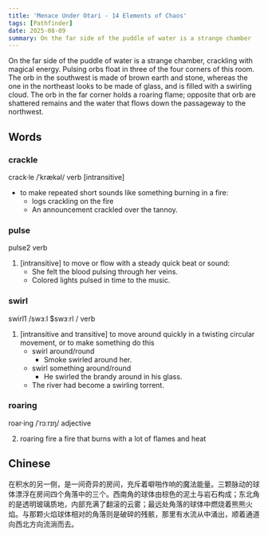 ```yaml
---
title: 'Menace Under Otari - 14 Elements of Chaos'
tags: [Pathfinder]
date: 2025-08-09
summary: On the far side of the puddle of water is a strange chamber
---
```


On the far side of the puddle of water is a strange chamber, crackling with
magical energy. Pulsing orbs float in three of the four corners of this room.
The orb in the southwest is made of brown earth and stone, whereas the one in
the northeast looks to be made of glass, and is filled with a swirling cloud.
The orb in the far corner holds a roaring flame; opposite that orb are
shattered remains and the water that flows down the passageway to the
northwest.

## Words

### crackle

crack·le /ˈkrækəl/ verb [intransitive]

- to make repeated short sounds like something burning in a fire:
  - logs crackling on the fire
  - An announcement crackled over the tannoy.

### pulse

pulse2 verb

1. [intransitive] to move or flow with a steady quick beat or sound:
   - She felt the blood pulsing through her veins.
   - Colored lights pulsed in time to the music.

### swirl

swirl1 /swɜːl $swɜːrl / verb

1. [intransitive and transitive] to move around quickly in a twisting circular movement, or to make something do this
   - swirl around/round
     - Smoke swirled around her.
   - swirl something around/round
     - He swirled the brandy around in his glass.
   - The river had become a swirling torrent.

### roaring

roar·ing /ˈrɔːrɪŋ/ adjective

2. roaring fire a fire that burns with a lot of flames and heat

## Chinese

在积水的另一侧，是一间奇异的房间，充斥着噼啪作响的魔法能量。三颗脉动的球体漂浮在房间四个角落中的三个。西南角的球体由棕色的泥土与岩石构成；东北角的是透明玻璃质地，内部充满了翻滚的云雾；最远处角落的球体中燃烧着熊熊火焰。与那颗火焰球体相对的角落则是破碎的残骸，那里有水流从中涌出，顺着通道向西北方向流淌而去。
